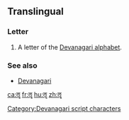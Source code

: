 {{Devanagari character info|hex=961|name=DEVANAGARI LETTER VOCALIC LL|image=[[File:Devanagari lii.svg|100px]]}}
==Translingual==

===Letter===
{{head|mul}}

# A letter of the [[Devanagari alphabet]].

===See also===
* [[w:Devanagari|Devanagari]]

[[Category:Devanagari script characters]]

[[ca:ॡ]]
[[fr:ॡ]]
[[hu:ॡ]]
[[zh:ॡ]]